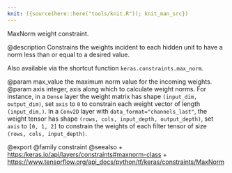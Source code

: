 ```yaml
---
knit: ({source(here::here("tools/knit.R")); knit_man_src})
---
```

MaxNorm weight constraint.

@description
Constrains the weights incident to each hidden unit
to have a norm less than or equal to a desired value.

Also available via the shortcut function `keras.constraints.max_norm`.

@param max_value the maximum norm value for the incoming weights.
@param axis integer, axis along which to calculate weight norms.
    For instance, in a `Dense` layer the weight matrix
    has shape `(input_dim, output_dim)`,
    set `axis` to `0` to constrain each weight vector
    of length `(input_dim,)`.
    In a `Conv2D` layer with `data_format="channels_last"`,
    the weight tensor has shape
    `(rows, cols, input_depth, output_depth)`,
    set `axis` to `[0, 1, 2]`
    to constrain the weights of each filter tensor of size
    `(rows, cols, input_depth)`.

@export
@family constraint
@seealso
+ <https:/keras.io/api/layers/constraints#maxnorm-class>
+ <https://www.tensorflow.org/api_docs/python/tf/keras/constraints/MaxNorm>
